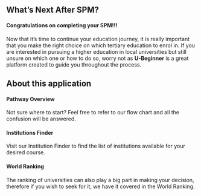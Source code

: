 
## What's Next After SPM? 

#### Congratulations on completing your SPM!!! 

Now that it's time to continue your education journey, it is really important that you make the right choice on which tertiary education to enrol in. If you are interested in pursuing a higher education in local universities but still unsure on which one or how to do so, worry not as <b>U-Beginner</b> is a great platform created to guide you throughout the process.

## About this application
<h4><i class="fa fa-sitemap"></i><b>Pathway Overview</b></h4>
Not sure where to start? Feel free to refer to our flow chart and all the confusion will be answered. 

<h4><i class="fa fa-list-alt"></i><b>Institutions Finder</b></h4>
Visit our Institution Finder to find the list of institutions available for your desired course.

<h4><i class="fa fa-table"></i><b>World Ranking</b></h4>
The ranking of universities can also play a big part in making your decision, therefore if you wish to seek for it, we have it covered in the World Ranking.





